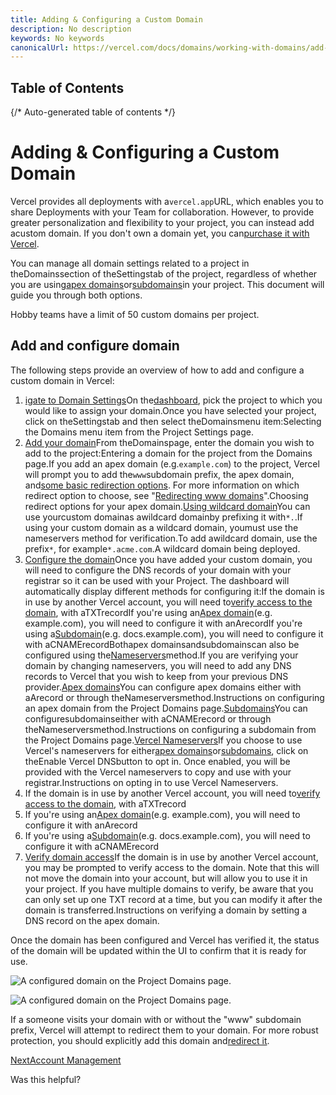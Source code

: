 ```yaml
---
title: Adding & Configuring a Custom Domain
description: No description
keywords: No keywords
canonicalUrl: https://vercel.com/docs/domains/working-with-domains/add-a-domain
---
```


## Table of Contents

{/* Auto-generated table of contents */}

# Adding & Configuring a Custom Domain

Vercel provides all deployments with a`vercel.app`URL, which enables you to share Deployments with your Team for collaboration. However, to provide greater personalization and flexibility to your project, you can instead add acustom domain. If you don't own a domain yet, you can[purchase it with Vercel](/domains).

You can manage all domain settings related to a project in theDomainssection of theSettingstab of the project, regardless of whether you are using[apex domains](#apex-domains)or[subdomains](#subdomains)in your project. This document will guide you through both options.

Hobby teams have a limit of 50 custom domains per project.

## Add and configure domain

The following steps provide an overview of how to add and configure a custom domain in Vercel:

1. [igate to Domain Settings](#igate-to-domain-settings)On the[dashboard](/dashboard), pick the project to which you would like to assign your domain.Once you have selected your project, click on theSettingstab and then select theDomainsmenu item:Selecting the Domains menu item from the Project Settings page.
1. [Add your domain](#add-your-domain)From theDomainspage, enter the domain you wish to add to the project:Entering a domain for the project from the Domains page.If you add an apex domain (e.g.`example.com`) to the project, Vercel will prompt you to add the`www`subdomain prefix, the apex domain, and[some basic redirection options](/docs/domains/deploying-and-redirecting). For more information on which redirect option to choose, see "[Redirecting  www  domains](/docs/domains/deploying-and-redirecting#redirecting-www-domains)".Choosing redirect options for your apex domain.[Using wildcard domain](#using-wildcard-domain)You can use yourcustom domainas awildcard domainby prefixing it with`*.`.If using your custom domain as a wildcard domain, youmust use the
nameservers method for verification.To add awildcard domain, use the prefix`*`, for example`*.acme.com`.A wildcard domain being deployed.
1. [Configure the domain](#configure-the-domain)Once you have added your custom domain, you will need to configure the DNS records of your domain with your registrar so it can be used with your Project. The dashboard will automatically display different methods for configuring it:If the domain is in use by another Vercel account, you will need to[verify access to the domain](#verify-domain-access), with aTXTrecordIf you're using an[Apex domain](#apex-domains)(e.g. example.com), you will need to configure it with anArecordIf you're using a[Subdomain](#subdomains)(e.g. docs.example.com), you will need to configure it with aCNAMErecordBothapex domainsandsubdomainscan also be configured using the[Nameservers](#vercel-nameservers)method.If you are verifying your domain by changing nameservers, you will need to add
any DNS records to Vercel that you wish to keep from your previous DNS
provider.[Apex domains](#apex-domains)You can configure apex domains either with aArecord or through theNameserversmethod.Instructions on configuring an apex domain from the Project Domains page.[Subdomains](#subdomains)You can configuresubdomainseither with aCNAMErecord or through theNameserversmethod.Instructions on configuring a subdomain from the Project Domains page.[Vercel Nameservers](#vercel-nameservers)If you choose to use Vercel's nameservers for either[apex domains](#apex-domains)or[subdomains](#subdomains), click on theEnable Vercel DNSbutton to opt in. Once enabled, you will be provided with the Vercel nameservers to copy and use with your registrar.Instructions on opting in to use Vercel Nameservers.
1. If the domain is in use by another Vercel account, you will need to[verify access to the domain](#verify-domain-access), with aTXTrecord
1. If you're using an[Apex domain](#apex-domains)(e.g. example.com), you will need to configure it with anArecord
1. If you're using a[Subdomain](#subdomains)(e.g. docs.example.com), you will need to configure it with aCNAMErecord
1. [Verify domain access](#verify-domain-access)If the domain is in use by another Vercel account, you may be prompted to verify access to the domain. Note that this will not move the domain into your account, but will allow you to use it in your project. If you have multiple domains to verify, be aware that you can only set up one TXT record at a time, but you can modify it after the domain is transferred.Instructions on verifying a domain by setting a DNS record on the apex domain.

Once the domain has been configured and Vercel has verified it, the status of the domain will be updated within the UI to confirm that it is ready for use.

![A configured domain on the Project Domains page.](/_next/image?url=https%3A%2F%2Fassets.vercel.com%2Fimage%2Fupload%2Fv1689795055%2Fdocs-assets%2Fstatic%2Fdocs%2Fconcepts%2Fprojects%2Fcustom-domains%2Fconfigured-domain.png&w=1920&q=75)

![A configured domain on the Project Domains page.](/_next/image?url=https%3A%2F%2Fassets.vercel.com%2Fimage%2Fupload%2Fv1689795055%2Fdocs-assets%2Fstatic%2Fdocs%2Fconcepts%2Fprojects%2Fcustom-domains%2Fconfigured-domain-dark.png&w=1920&q=75)

If a someone visits your domain with or without the "www" subdomain prefix,
Vercel will attempt to redirect them to your domain. For more robust
protection, you should explicitly add this domain and[redirect
it](/docs/domains/deploying-and-redirecting#redirecting-domains).

[NextAccount Management](/docs/accounts)

Was this helpful?